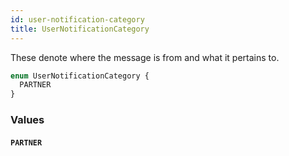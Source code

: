 ```yaml
---
id: user-notification-category
title: UserNotificationCategory
---
```


These denote where the message is from and what it pertains to.

```graphql
enum UserNotificationCategory {
  PARTNER
}
```

### Values

#### `PARTNER`
